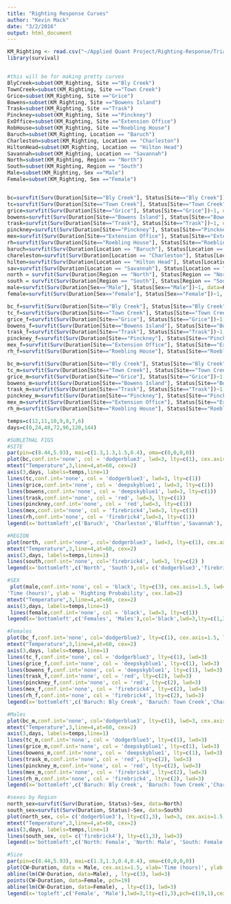 ```yaml
---
title: "Righting Response Curves"
author: "Kevin Mack"
date: "3/2/2016"
output: html_document
---
```

```r
KM_Righting <- read.csv("~/Applied Quant Project/Righting-Response/Trial1_sublethal.csv")
library(survival)


#this will be for making pretty curves
BlyCreek=subset(KM_Righting, Site =="Bly Creek")
TownCreek=subset(KM_Righting, Site =="Town Creek")
Grice=subset(KM_Righting, Site =="Grice")
Bowens=subset(KM_Righting, Site =="Bowens Island")
Trask=subset(KM_Righting, Site =="Trask")
Pinckney=subset(KM_Righting, Site =="Pinckney")
ExOffice=subset(KM_Righting, Site =="Extension Office")
RobHouse=subset(KM_Righting, Site =="Roebling House")
Baruch=subset(KM_Righting, Location == "Baruch")
Charleston=subset(KM_Righting, Location == "Charleston")
HiltonHead=subset(KM_Righting, Location == "Hilton Head")
Savannah=subset(KM_Righting, Location == "Savannah")
North=subset(KM_Righting, Region == "North")
South=subset(KM_Righting, Region == "South")
Male=subset(KM_Righting, Sex =="Male")
Female=subset(KM_Righting, Sex =="Female")


bc=survfit(Surv(Duration[Site=="Bly Creek"], Status[Site=="Bly Creek"])~1, data=KM_Righting)
tc=survfit(Surv(Duration[Site=="Town Creek"], Status[Site=="Town Creek"])~1, data=KM_Righting)
grice=survfit(Surv(Duration[Site=="Grice"], Status[Site=="Grice"])~1, data=KM_Righting)
bowens=survfit(Surv(Duration[Site=="Bowens Island"], Status[Site=="Bowens Island"])~1, data=KM_Righting)
trask=survfit(Surv(Duration[Site=="Trask"], Status[Site=="Trask"])~1, data=KM_Righting)
pinckney=survfit(Surv(Duration[Site=="Pinckney"], Status[Site=="Pinckney"])~1, data=KM_Righting)
mex=survfit(Surv(Duration[Site=="Extension Office"], Status[Site=="Extension Office"])~1, data=KM_Righting)
rh=survfit(Surv(Duration[Site=="Roebling House"], Status[Site=="Roebling House"])~1, data=KM_Righting)
baruch=survfit(Surv(Duration[Location == "Baruch"], Status[Location == "Baruch"])~1, data=KM_Righting)
chareleston=survfit(Surv(Duration[Location == "Charleston"], Status[Location == "Charleston"])~1, data=KM_Righting)
hilton=survfit(Surv(Duration[Location == "Hilton Head"], Status[Location == "Hilton Head"])~1, data=KM_Righting)
sav=survfit(Surv(Duration[Location == "Savannah"], Status[Location == "Savannah"])~1, data=KM_Righting)
north = survfit(Surv(Duration[Region == "North"], Status[Region == "North"])~1, data=KM_Righting)
south = survfit(Surv(Duration[Region == "South"], Status[Region == "South"])~1, data=KM_Righting)
male=survfit(Surv(Duration[Sex=="Male"], Status[Sex=="Male"])~1, data=KM_Righting)
female=survfit(Surv(Duration[Sex=="Female"], Status[Sex=="Female"])~1, data=KM_Righting)

bc_f=survfit(Surv(Duration[Site=="Bly Creek"], Status[Site=="Bly Creek"])~1, data=Female)
tc_f=survfit(Surv(Duration[Site=="Town Creek"], Status[Site=="Town Creek"])~1, data=Female)
grice_f=survfit(Surv(Duration[Site=="Grice"], Status[Site=="Grice"])~1, data=Female)
bowens_f=survfit(Surv(Duration[Site=="Bowens Island"], Status[Site=="Bowens Island"])~1, data=Female)
trask_f=survfit(Surv(Duration[Site=="Trask"], Status[Site=="Trask"])~1, data=Female)
pinckney_f=survfit(Surv(Duration[Site=="Pinckney"], Status[Site=="Pinckney"])~1, data=Female)
mex_f=survfit(Surv(Duration[Site=="Extension Office"], Status[Site=="Extension Office"])~1, data=Female)
rh_f=survfit(Surv(Duration[Site=="Roebling House"], Status[Site=="Roebling House"])~1, data=Female)

bc_m=survfit(Surv(Duration[Site=="Bly Creek"], Status[Site=="Bly Creek"])~1, data=Male)
tc_m=survfit(Surv(Duration[Site=="Town Creek"], Status[Site=="Town Creek"])~1, data=Male)
grice_m=survfit(Surv(Duration[Site=="Grice"], Status[Site=="Grice"])~1, data=Male)
bowens_m=survfit(Surv(Duration[Site=="Bowens Island"], Status[Site=="Bowens Island"])~1, data=Male)
trask_m=survfit(Surv(Duration[Site=="Trask"], Status[Site=="Trask"])~1, data=Male)
pinckney_m=survfit(Surv(Duration[Site=="Pinckney"], Status[Site=="Pinckney"])~1, data=Male)
mex_m=survfit(Surv(Duration[Site=="Extension Office"], Status[Site=="Extension Office"])~1, data=Male)
rh_m=survfit(Surv(Duration[Site=="Roebling House"], Status[Site=="Roebling House"])~1, data=Male)

temps=c(12,11,10,9,8,7,6)
days=c(0,24,48,72,96,120,144)

```

```r
#SUBLETHAL FIGS
#SITE
par(pin=c(8.44,5.93), mai=c(1.3,1.3,1.5,0.4), oma=c(0,0,0,0))
plot(bc,conf.int='none', col = 'dodgerblue3', lwd=3, lty=c(1), cex.axis=1.5, xlab ='Time (hours)', ylab = 'Righting Probability', cex.lab=2)
mtext("Temperature",3,line=4,at=60, cex=2)
axis(3,days, labels=temps,line=1)
lines(tc,conf.int='none', col = 'dodgerblue3', lwd=3, lty=c(1))
lines(grice,conf.int='none', col = 'deepskyblue1', lwd=3, lty=c(1))
lines(bowens,conf.int='none', col = 'deepskyblue1', lwd=3, lty=c(1))
lines(trask,conf.int='none', col = 'red', lwd=3, lty=c(1))
lines(pinckney,conf.int='none', col = 'red',lwd=3, lty=c(1))
lines(mex,conf.int='none', col = 'firebrick4',lwd=3, lty=c(1))
lines(rh,conf.int='none', col = 'firebrick4',lwd=3, lty=c(1))
legend(x='bottomleft',c('Baruch', 'Charleston','Bluffton','Savannah'), col=c('dodgerblue3', 'deepskyblue1','red', 'firebrick4'),lwd=3, lty=c(1,1,1,1),cex=1.5)

#REGION
plot(north, conf.int='none', col='dodgerblue3', lwd=3, lty=c(1), cex.axis=1.5, xlab='Time (hours)', ylab = 'Righting Probability', cex.lab=2)
mtext("Temperature",3,line=4,at=60, cex=2)
axis(3,days, labels=temps,line=1)
lines(south,conf.int='none', col='firebrick4', lwd=3, lty=c(2) )
legend(x='bottomleft',c('North', 'South'),col= c('dodgerblue3','firebrick4'),lwd=3,lty=c(1,2),cex=1.5)

#SEX
 plot(male,conf.int='none', col = 'black', lty=c(3), cex.axis=1.5, lwd=3, xlab =
'Time (hours)', ylab = 'Righting Probability', cex.lab=2)
mtext("Temperature",3,line=4,at=60, cex=2)
axis(3,days, labels=temps,line=1)
 lines(female,conf.int='none', col = 'black', lwd=3, lty=c(1))
legend(x='bottomleft',c('Females', 'Males'),col='black',lwd=3,lty=c(1,3),cex=1.5)

#Females
plot(bc_f,conf.int='none', col='dodgerblue3', lty=c(1), cex.axis=1.5, lwd=3, xlab ='Time (hours)', ylab = 'Righting Probability', cex.lab=2)
mtext("Temperature",3,line=4,at=60, cex=2)
axis(3,days, labels=temps,line=1)
lines(tc_f,conf.int='none', col = 'dodgerblue3', lty=c(1), lwd=3)
lines(grice_f,conf.int='none', col = 'deepskyblue1', lty=c(1), lwd=3)
lines(bowens_f,conf.int='none', col = 'deepskyblue1', lty=c(1), lwd=3)
lines(trask_f,conf.int='none', col = 'red', lty=c(2), lwd=3)
lines(pinckney_f,conf.int='none', col = 'red', lty=c(2), lwd=3)
lines(mex_f,conf.int='none', col = 'firebrick4', lty=c(2), lwd=3)
lines(rh_f,conf.int='none', col = 'firebrick4', lty=c(2), lwd=3)
legend(x='bottomleft',c('Baruch: Bly Creek', 'Baruch: Town Creek','Charleston: Grice','Charleston: Bowens Island','Bluffton: Trask','Bluffton: Pinckney','Savannah: Extension Office','Savannah: Roebling House'),col=c('dodgerblue3','dodgerblue3','deepskyblue1','deepskyblue1','red','red','firebrick4','firebrick4'),lwd=3, lty=c(1,1,1,1,2,2,2,2),cex=1.5)

#Males
plot(bc_m,conf.int='none', col='dodgerblue3', lty=c(1), lwd=3, cex.axis=1.5, xlab ='Time (hours)', ylab = 'Survival Probability', cex.lab=2)
mtext("Temperature",3,line=4,at=60, cex=2)
axis(3,days, labels=temps,line=1)
lines(tc_m,conf.int='none', col = 'dodgerblue3', lty=c(1), lwd=3)
lines(grice_m,conf.int='none', col = 'deepskyblue1', lty=c(1), lwd=3)
lines(bowens_m,conf.int='none', col = 'deepskyblue1', lty=c(1), lwd=3)
lines(trask_m,conf.int='none', col = 'red', lty=c(2), lwd=3)
lines(pinckney_m,conf.int='none', col = 'red', lty=c(2), lwd=3)
lines(mex_m,conf.int='none', col = 'firebrick4', lty=c(2), lwd=3)
lines(rh_m,conf.int='none', col = 'firebrick4', lty=c(2), lwd=3)
legend(x='bottomleft',c('Baruch: Bly Creek', 'Baruch: Town Creek','Charleston: Grice','Charleston: Bowens Island','Bluffton: Trask','Bluffton: Pinckney','Savannah: Extension Office','Savannah: Roebling House'),col=c('dodgerblue3','dodgerblue3','deepskyblue1','deepskyblue1','red','red','firebrick4','firebrick4'),lwd=3, lty=c(1,1,1,1,2,2,2,2),cex=1.5)

#sexes by Region
north_sex=survfit(Surv(Duration, Status)~Sex, data=North)
south_sex=survfit(Surv(Duration, Status)~Sex, data=South)
plot(north_sex, col= c('dodgerblue3'), lty=c(1,3), lwd=3, cex.axis=1.5, xlab='Time (hours)', ylab = 'Survival Probability', cex.lab=2)
mtext("Temperature",3,line=4,at=60, cex=2)
axis(3,days, labels=temps,line=1)
lines(south_sex, col= c('firebrick4'), lty=c(1,3), lwd=3)
legend(x='bottomleft',c('North: Female', 'North: Male', 'South: Female', 'South: Male'),col= c('dodgerblue3', 'dodgerblue3', 'firebrick4', 'firebrick4'),lwd=3,lty=c(1,3,1,3),cex=1.5)

#Size
par(pin=c(8.44,5.93), mai=c(1.3,1.3,0.4,0.4), oma=c(0,0,0,0))
plot(CW~Duration, data = Male, cex.axis=1.5, xlab='Time (hours)', ylab = 'Carapace Width (mm)', cex.lab=2 )
abline(lm(CW~Duration, data=Male), , lty=c(3), lwd=3)
points(CW~Duration, data=Female, pch=19)
abline(lm(CW~Duration, data=Female), , lty=c(1), lwd=3)
legend(x='topleft',c('Female', 'Male'),lwd=3,lty=c(1,3),pch=c(19,1),cex=1.5)
```

